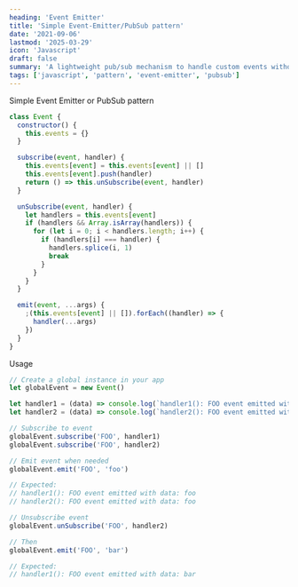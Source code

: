 ```yaml
---
heading: 'Event Emitter'
title: 'Simple Event-Emitter/PubSub pattern'
date: '2021-09-06'
lastmod: '2025-03-29'
icon: 'Javascript'
draft: false
summary: 'A lightweight pub/sub mechanism to handle custom events without adding a full-blown library.'
tags: ['javascript', 'pattern', 'event-emitter', 'pubsub']
---
```


Simple Event Emitter or PubSub pattern <Twemoji emoji="owl" />

```js:event-emitter.js showLineNumbers
class Event {
  constructor() {
    this.events = {}
  }

  subscribe(event, handler) {
    this.events[event] = this.events[event] || []
    this.events[event].push(handler)
    return () => this.unSubscribe(event, handler)
  }

  unSubscribe(event, handler) {
    let handlers = this.events[event]
    if (handlers && Array.isArray(handlers)) {
      for (let i = 0; i < handlers.length; i++) {
        if (handlers[i] === handler) {
          handlers.splice(i, 1)
          break
        }
      }
    }
  }

  emit(event, ...args) {
    ;(this.events[event] || []).forEach((handler) => {
      handler(...args)
    })
  }
}
```

Usage

```js:main.js showLineNumbers
// Create a global instance in your app
let globalEvent = new Event()

let handler1 = (data) => console.log(`handler1(): FOO event emitted with data: ${data}`)
let handler2 = (data) => console.log(`handler2(): FOO event emitted with data: ${data}`)

// Subscribe to event
globalEvent.subscribe('FOO', handler1)
globalEvent.subscribe('FOO', handler2)

// Emit event when needed
globalEvent.emit('FOO', 'foo')

// Expected:
// handler1(): FOO event emitted with data: foo
// handler2(): FOO event emitted with data: foo

// Unsubscribe event
globalEvent.unSubscribe('FOO', handler2)

// Then
globalEvent.emit('FOO', 'bar')

// Expected:
// handler1(): FOO event emitted with data: bar
```
